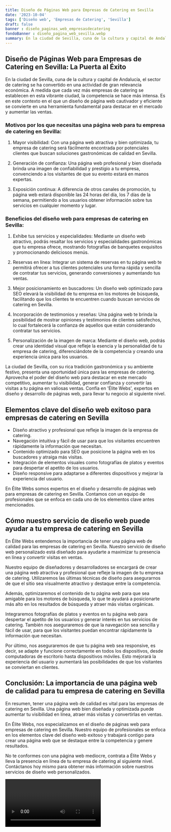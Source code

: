 ```yaml
---
title: Diseño de Páginas Web para Empresas de Catering en Sevilla
date: '2023-10-04'
tags: ['Diseño web', 'Empresas de Catering', 'Sevilla']
draft: false
banner : diseño_paginas_web_empresasdecatering
fondoBanner : diseño_pagina_web_sevilla.webp
summary: En la ciudad de Sevilla, cuna de la cultura y capital de Andalucía, el sector de catering se ha convertido en una actividad de gran relevancia económica. A medida que cada vez más empresas de catering se establecen en esta vibrante ciudad, la competencia se hace más intensa. Es en este contexto en el que un diseño de página web cautivador y eficiente se convierte en una herramienta fundamental para destacar en el mercado y aumentar las ventas.
---
```


## Diseño de Páginas Web para Empresas de Catering en Sevilla: La Puerta al Éxito

En la ciudad de Sevilla, cuna de la cultura y capital de Andalucía, el sector de catering se ha convertido en una actividad de gran relevancia económica. A medida que cada vez más empresas de catering se establecen en esta vibrante ciudad, la competencia se hace más intensa. Es en este contexto en el que un diseño de página web cautivador y eficiente se convierte en una herramienta fundamental para destacar en el mercado y aumentar las ventas.

### Motivos por los que necesitas una página web para tu empresa de catering en Sevilla:

1. Mayor visibilidad: Con una página web atractiva y bien optimizada, tu empresa de catering será fácilmente encontrada por potenciales clientes que buscan soluciones gastronómicas de calidad en Sevilla.

2. Generación de confianza: Una página web profesional y bien diseñada brinda una imagen de confiabilidad y prestigio a tu empresa, convenciendo a los visitantes de que su evento estará en manos expertas.

3. Exposición continua: A diferencia de otros canales de promoción, tu página web estará disponible las 24 horas del día, los 7 días de la semana, permitiendo a los usuarios obtener información sobre tus servicios en cualquier momento y lugar.

### Beneficios del diseño web para empresas de catering en Sevilla:

1. Exhibe tus servicios y especialidades: Mediante un diseño web atractivo, podrás resaltar los servicios y especialidades gastronómicas que tu empresa ofrece, mostrando fotografías de banquetes exquisitos y promocionando deliciosos menús.

2. Reservas en línea: Integrar un sistema de reservas en tu página web te permitirá ofrecer a tus clientes potenciales una forma rápida y sencilla de contratar tus servicios, generando conversiones y aumentando tus ventas.

3. Mejor posicionamiento en buscadores: Un diseño web optimizado para SEO elevará la visibilidad de tu empresa en los motores de búsqueda, facilitando que los clientes te encuentren cuando buscan servicios de catering en Sevilla.

4. Incorporación de testimonios y reseñas: Una página web te brinda la posibilidad de mostrar opiniones y testimonios de clientes satisfechos, lo cual fortalecerá la confianza de aquellos que están considerando contratar tus servicios.

5. Personalización de la imagen de marca: Mediante el diseño web, podrás crear una identidad visual que refleje la esencia y la personalidad de tu empresa de catering, diferenciándote de la competencia y creando una experiencia única para los usuarios.

La ciudad de Sevilla, con su rica tradición gastronómica y su ambiente festivo, presenta una oportunidad única para las empresas de catering. Aprovecha el poder del diseño web para destacar en este mercado competitivo, aumentar tu visibilidad, generar confianza y convertir las visitas a tu página en valiosas ventas. Confía en 'Élite Webs', expertos en diseño y desarrollo de páginas web, para llevar tu negocio al siguiente nivel.

<GifSeo />

<Cta />

## Elementos clave del diseño web exitoso para empresas de catering en Sevilla

- Diseño atractivo y profesional que refleje la imagen de la empresa de catering.
- Navegación intuitiva y fácil de usar para que los visitantes encuentren rápidamente la información que necesitan.
- Contenido optimizado para SEO que posicione la página web en los buscadores y atraiga más visitas.
- Integración de elementos visuales como fotografías de platos y eventos para despertar el apetito de los usuarios.
- Diseño responsive para adaptarse a diferentes dispositivos y mejorar la experiencia del usuario.

En Élite Webs somos expertos en el diseño y desarrollo de páginas web para empresas de catering en Sevilla. Contamos con un equipo de profesionales que se enfoca en cada uno de los elementos clave antes mencionados.

## Cómo nuestro servicio de diseño web puede ayudar a tu empresa de catering en Sevilla

En Élite Webs entendemos la importancia de tener una página web de calidad para las empresas de catering en Sevilla. Nuestro servicio de diseño web personalizado está diseñado para ayudarte a maximizar tu presencia en línea y convertir visitas en ventas.

Nuestro equipo de diseñadores y desarrolladores se encargará de crear una página web atractiva y profesional que refleje la imagen de tu empresa de catering. Utilizaremos las últimas técnicas de diseño para asegurarnos de que el sitio sea visualmente atractivo y destaque entre la competencia.

Además, optimizaremos el contenido de tu página web para que sea amigable para los motores de búsqueda, lo que te ayudará a posicionarte más alto en los resultados de búsqueda y atraer más visitas orgánicas.

Integraremos fotografías de platos y eventos en tu página web para despertar el apetito de los usuarios y generar interés en tus servicios de catering. También nos aseguraremos de que la navegación sea sencilla y fácil de usar, para que los visitantes puedan encontrar rápidamente la información que necesitan.

Por último, nos aseguraremos de que tu página web sea responsive, es decir, se adapte y funcione correctamente en todos los dispositivos, desde computadoras de escritorio hasta dispositivos móviles. Esto mejorará la experiencia del usuario y aumentará las posibilidades de que los visitantes se conviertan en clientes.

## Conclusión: La importancia de una página web de calidad para tu empresa de catering en Sevilla

En resumen, tener una página web de calidad es vital para las empresas de catering en Sevilla. Una página web bien diseñada y optimizada puede aumentar tu visibilidad en línea, atraer más visitas y convertirlas en ventas.

En Élite Webs, nos especializamos en el diseño de páginas web para empresas de catering en Sevilla. Nuestro equipo de profesionales se enfoca en los elementos clave del diseño web exitoso y trabajará contigo para crear una página web que se destaque entre la competencia y genere resultados.

No te conformes con una página web mediocre, contrata a Élite Webs y lleva la presencia en línea de tu empresa de catering al siguiente nivel. Contáctanos hoy mismo para obtener más información sobre nuestros servicios de diseño web personalizados.

<Video />

<CtaBot job='Empresas de Catering' city='Sevilla'/>

<Gmaps query='Sevilla+españa+maps' />